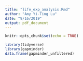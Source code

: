 ```yaml
---
title: "life_exp_analysis.Rmd"
author: "Amy Yi-Ting Lu"
date: "9/16/2019"
output: pdf_document
---
```


```r
knitr::opts_chunk$set(echo = TRUE)
```


```r

library(tidyverse)
library(gapminder)
data.frame(gapminder_unfiltered)
```


